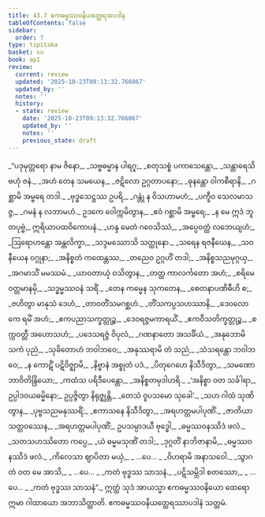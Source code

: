 ```yaml
---
title: 43.7 ဧကဓမ္မဿဝနိယတ္ထေရအပဒါန
tableOfContents: false
sidebar:
  order: 7
type: tipitaka
basket: su
book: ap1
review:
  current: review
  updated: '2025-10-23T09:13:32.766067'
  updated_by: ''
  notes: ''
  history:
  - state: review
    date: '2025-10-23T09:13:32.766067'
    updated_by: ''
    notes: ''
    previous_state: draft
---
```



<ReviewStatus review={frontmatter.review} showDetails={true} />

<HypothesisAnnotation frontmatter={frontmatter} />

<DynamicBreadcrumb />

<Division number="88" book="ap1" e="ch" v="20" p="436">

<Paragraph number="5569" type="verses" book="ap1">
_“ပဒုမုတ္တရော နာမ ဇိနော,_  
_သဗ္ဗဓမ္မာန ပါရဂူ;_  
_စတုသစ္စံ ပကာသေန္တော,_  
_သန္တာရေသိ ဗဟုံ ဇနံ._  

</Paragraph>

</Division>
<Division number="89" book="ap1" e="ch" v="20" p="436">

<Paragraph number="5570" type="verses" book="ap1">
_အဟံ တေန သမယေန,_  
_ဇဋိလော ဥဂ္ဂတာပနော;_  
_ဓုနန္တော ဝါကစီရာနိ,_  
_ဂစ္ဆာမိ အမ္ဗရေ တဒါ._  

</Paragraph>

</Division>
<Division number="90" book="ap1" e="ch" v="20" p="436">

<Paragraph number="5571" type="verses" book="ap1">
_ဗုဒ္ဓသေဋ္ဌဿ ဥပရိ,_  
_ဂန္တုံ န ဝိသဟာမဟံ;_  
_ပက္ခီဝ သေလမာသဇ္ဇ,_  
_ဂမနံ န လဘာမဟံ._  

</Paragraph>

</Division>
<Division number="91" book="ap1" e="ch" v="20" p="436">

<Paragraph number="5572" book="ap1">
ဥဒကေ ဝေါက္ကမိတွာန,_  
_ဧဝံ ဂစ္ဆာမိ အမ္ဗရေ;_  
_န မေ ဣဒံ ဘူတပုဗ္ဗံ,_  
ဣရိယာပထဝိကောပနံ._  

</Paragraph>

</Division>
<Division number="92" book="ap1" e="ch" v="20" p="436">

<Paragraph number="5573" type="verses" book="ap1">
_ဟန္ဒ မေတံ ဂဝေသိဿံ,_  
_အပ္ပေဝတ္ထံ လဘေယျဟံ;_  
_ဩရောဟန္တော အန္တလိက္ခာ,_  
_သဒ္ဒမဿောသိ သတ္ထုနော._  

</Paragraph>

</Division>
<Division number="93" book="ap1" e="ch" v="20" p="436">

<Paragraph number="5574" type="verses" book="ap1">
_သရေန ရဇနီယေန,_  
_သဝနီယေန ဝဂ္ဂုနာ;_  
_အနိစ္စတံ ကထေန္တဿ,_  
_တညေဝ ဥဂ္ဂဟိံ တဒါ;_  
_အနိစ္စသညမုဂ္ဂယှ,_  
_အဂမာသိံ မမဿမံ._  

</Paragraph>

</Division>
<Division number="94" book="ap1" e="ch" v="20" p="436">

<Paragraph number="5575" type="verses" book="ap1">
_ယာဝတာယုံ ဝသိတွာန,_  
_တတ္ထ ကာလင်္ကတော အဟံ;_  
_စရိမေ ဝတ္တမာနမှိ,_  
_သဒ္ဓမ္မဿဝနံ သရိံ._  

</Paragraph>

</Division>
<Division number="95" book="ap1" e="ch" v="20" p="436">

<Paragraph number="5576" type="verses" book="ap1">
_တေန ကမ္မေန သုကတေန,_  
_စေတနာပဏိဓီဟိ စ;_  
_ဇဟိတွာ မာနုသံ ဒေဟံ,_  
_တာဝတိံသမဂစ္ဆဟံ._  

</Paragraph>

</Division>
<Division number="96" book="ap1" e="ch" v="20" p="436">

<Paragraph number="5577" type="verses" book="ap1">
_တိံသကပ္ပသဟဿာနိ,_  
_ဒေဝလောကေ ရမိံ အဟံ;_  
_ဧကပညာသက္ခတ္တုဉ္စ,_  
_ဒေဝရဇ္ဇမကာရယိံ._  

</Paragraph>

</Division>
<Division number="97" book="ap1" e="ch" v="20" p="437">

<Paragraph number="5578" type="verses" book="ap1">
_ဧကဝီသတိက္ခတ္တုဉ္စ,_  
_စက္ကဝတ္တီ အဟောသဟံ;_  
_ပဒေသရဇ္ဇံ ဝိပုလံ,_  
_ဂဏနာတော အသင်္ခိယံ._  

</Paragraph>

</Division>
<Division number="98" book="ap1" e="ch" v="20" p="437">

<Paragraph number="5579" type="verses" book="ap1">
_အနုဘောမိ သကံ ပုညံ,_  
_သုခိတောဟံ ဘဝါဘဝေ;_  
_အနုဿရာမိ တံ သညံ,_  
_သံသရန္တော ဘဝါဘဝေ;_  
_န ကောဋိံ ပဋိဝိဇ္ဈာမိ,_  
_နိဗ္ဗာနံ အစ္စုတံ ပဒံ._  

</Paragraph>

</Division>
<Division number="99" book="ap1" e="ch" v="20" p="437">

<Paragraph number="5580" type="verses" book="ap1">
_ပိတုဂေဟေ နိသီဒိတွာ,_  
_သမဏော ဘာဝိတိန္ဒြိယော;_  
_ကထံသ ပရိဒီပေန္တော,_  
_အနိစ္စတမုဒါဟရိ._  

</Paragraph>

</Division>
<Division number="100" book="ap1" e="ch" v="20" p="437">

<Paragraph number="5581" book="ap1">
_‘အနိစ္စာ ဝတ သင်္ခါရာ,_  
ဥပ္ပါဒဝယဓမ္မိနော;_  
ဥပ္ပဇ္ဇိတွာ နိရုဇ္ဈန္တိ,_  
_တေသံ ဝူပသမော သုခေါ’._  

</Paragraph>

</Division>
<Division number="101" book="ap1" e="ch" v="20" p="437">

<Paragraph number="5582" type="verses" book="ap1">
_သဟ ဂါထံ သုဏိတွာန,_  
_ပုဗ္ဗသညမနုဿရိံ;_  
_ဧကာသနေ နိသီဒိတွာ,_  
_အရဟတ္တမပါပုဏိံ._  

</Paragraph>

</Division>
<Division number="102" book="ap1" e="ch" v="20" p="437">

<Paragraph number="5583" type="verses" book="ap1">
_<Emphasis>ဇာတိယာ သတ္တဝဿေန</Emphasis>,_  
_အရဟတ္တမပါပုဏိံ;_  
ဥပသမ္ပာဒယီ ဗုဒ္ဓေါ,_  
_ဓမ္မဿဝနဿိဒံ ဖလံ._  

</Paragraph>

</Division>
<Division number="103" book="ap1" e="ch" v="20" p="437">

<Paragraph number="5584" type="verses" book="ap1">
_သတသဟဿိတော ကပ္ပေ,_  
_ယံ ဓမ္မမသုဏိံ တဒါ;_  
_ဒုဂ္ဂတိံ နာဘိဇာနာမိ,_  
_ဓမ္မဿဝနဿိဒံ ဖလံ._  

</Paragraph>

</Division>
<Division number="104" book="ap1" e="ch" v="20" p="437">

<Paragraph number="5585" type="verses" book="ap1">
_ကိလေသာ ဈာပိတာ မယှံ,_  
_ …ပေ… _  
_ဝိဟရာမိ အနာသဝေါ._  

</Paragraph>

</Division>
<Division number="105" book="ap1" e="ch" v="20" p="437">

<Paragraph number="5586" type="verses" book="ap1">
_သွာဂတံ ဝတ မေ အာသိ,_  
_ …ပေ… _  
_ကတံ ဗုဒ္ဓဿ သာသနံ._  

</Paragraph>

</Division>
<Division number="106" book="ap1" e="ch" v="20" p="437">

<Paragraph number="5587" type="verses" book="ap1">
_ပဋိသမ္ဘိဒါ စတဿော,_  
_ …ပေ… _  
_ကတံ ဗုဒ္ဓဿ သာသနံ”._  

</Paragraph>

<Paragraph number="5588" book="ap1">
ဣတ္ထံ သုဒံ အာယသ္မာ ဧကဓမ္မဿဝနိယော ထေရော ဣမာ ဂါထာယော အဘာသိတ္ထာတိ.

</Paragraph>
</Division>

<Paragraph number="5589" type="center" book="ap1">
ဧကဓမ္မဿဝနိယတ္ထေရဿာပဒါနံ သတ္တမံ.
</Paragraph>